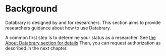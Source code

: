# Background {.unnumbered}

Databrary is designed by and for researchers.
This section aims to provide researchers guidance about how to use Databrary.

A common first step is to determine your status as a researcher.
See [the About Databrary section for details](../background/who-why.qmd#whats-my-status)
Then, you can request authorization as described in the next chapter.

<!-- ## Determining status {.unnumbered} -->

<!-- To determine what level of access you can request from Databrary, see the following. -->

<!-- I am eligible to become an **Authorized Investigator** if:   -->

<!-- + I can conduct independent research;   -->
<!-- + I can submit funding proposals as the lead investigator;   -->
<!-- + I have Principal Investigator (PI) status or a tenure-track faculty position at my Institution; -->
<!-- + My Institution maintains or uses an ethics board to review and approve research involving human subjects (or animals where relevant); AND -->
<!-- + I have current training that addresses research ethics with human subject (or animals where relevant)     -->

<!-- I am eligible to become an **Affiliate** if:  -->

<!-- + I conduct research under the supervision of a Principal Investigator an Authorized Investigator's sponsorship; AND -->
<!-- + I am a student, research staff, or post-doctoral researcher   -->

<!-- If you are eligible for **Affiliate** status, your supervisor or research sponsor must register as an Authorized Investigator BEFORE you may request affiliate access from them. -->

<!-- ## Rights and Obligations {.unnumbered} -->

<!-- Authorized Investigators and Affiliates are responsible for ensuring that their use of Databrary complies with the terms of their Institutional Agreement and with the Databrary Terms of Use. Additionally, they differ in the following ways: -->

<!-- + Authorized Investigators may request access to restricted data and may share data with Affiliates and Authorized Investigators. -->
<!-- + Affiliates may request access to restricted data but may not share data with other users. -->

